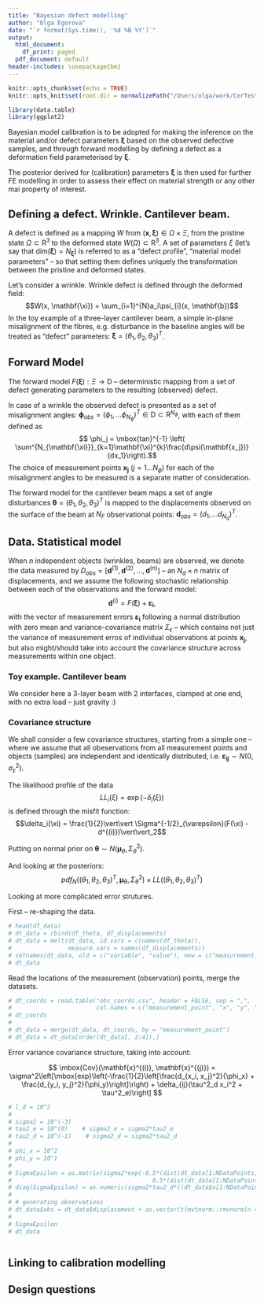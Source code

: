 ```yaml
---
title: "Bayesian defect modelling"
author: "Olga Egorova"
date: "`r format(Sys.time(), '%d %B %Y')`"
output:
  html_document:
    df_print: paged
  pdf_document: default
header-includes: \usepackage{bm}
---
```


```r
knitr::opts_chunk$set(echo = TRUE)
knitr::opts_knit$set(root.dir = normalizePath("/Users/olga/work/CerTest/output/pyComp/")) # set the wd
```

```r
library(data.table)
library(ggplot2)
```

Bayesian model calibration is to be adopted for making the inference on the material and/or defect parameters $\mathbf{\xi}$ based on the observed defective samples, and through forward modelling by defining a defect as a deformation field parameterised by $\mathbf{\xi}$. 

The posterior derived for (calibration) parameters $\mathbf{\xi}$ is then used for further FE modelling in order to assess their effect on material strength or any other mai property of interest. 

## Defining a defect. Wrinkle. Cantilever beam.

A defect is defined as a mapping $W$ from $(\mathbf{x}, \mathbf{\xi}) \in \Omega \times \Xi$, from the pristine state $\Omega \subset \mathrm{R^3}$ to the deformed state $W(\Omega) \subset \mathrm{R^3}$. A set of parameters $\xi$ (let's say that $\mbox{dim} (\mathbf{\xi}) = N_{\mathbf{\xi}}$) is referred to as a "defect profile", "material model parameters" -- so that setting them defines uniquely the transformation between the pristine and deformed states.

Let's consider a wrinkle. Wrinkle defect is defined through the deformed field:
$$W(x, \mathbf{\xi}) = \sum_{i=1}^{N}a_i\psi_{i}(x, \mathbf{b})$$
In the toy example of a three-layer cantilever beam, a simple in-plane misalignment of the fibres, e.g. disturbance in the baseline angles will be treated as "defect" parameters: $\mathbf{\xi} = (\theta_1, \theta_2, \theta_3)^T$. 

## Forward Model

The forward model $F(\mathbf{\xi}): \Xi \longrightarrow \mathrm{D}$ -- deterministic mapping from a set of defect generating parameters to the resulting (observed) defect. 

In case of a wrinkle the observed defect is presented as a set of misalignment angles: $\mathbf{\phi}_{obs} = (\phi_1, \ldots \phi_{N_\phi})^T \in \mathrm{D}\subset \mathrm{R}^{N_\phi}$, with each of them defined as $$ \phi_j = \mbox{tan}^{-1} \left( \sum^{N_{\mathbf{\xi}}}_{k=1}\mathbf{\xi}^{k}\frac{d\psi(\mathbf{x_j})}{dx_1}\right).$$ The choice of measurement points $\mathbf{x_j}$ ($j = 1\ldots N_{\phi}$) for each of the misalignment angles to be measured is a separate matter of consideration.

The forward model for the cantilever beam maps a set of angle disturbances $\mathbf{\theta} = (\theta_1, \theta_2, \theta_3)^T$ is mapped to the displacements observed on the surface of the beam at $N_F$ observational points: $\mathbf{d}_{obs} = (d_1, \ldots d_{N_d})^T$. 

## Data. Statistical model

When $n$ independent objects (wrinkles, beams) are observed, we denote the data measured by $D_{obs} = [\mathbf{d}^{(1)},\mathbf{d}^{(2)},\ldots,\mathbf{d}^{(n)}]$ -- an $N_d\times n$ matrix of displacements, and we assume the following stochastic relationship between each of the observations and the forward model:
$$ \mathbf{d}^{(i)} = F(\mathbf{\xi}) + \mathbf{\varepsilon_{i}},$$ with the vector of measurement errors $\mathbf{\varepsilon_{i}}$ following a normal distribution with zero mean and variance-covariance matrix $\Sigma_{\epsilon}$ -- which contains not just the variance of measurement erros of individual observations at points $\mathbf{x_j}$, but also might/should take into account the covariance structure across measurements within one object.

### Toy example. Cantilever beam

We consider here a 3-layer beam with 2 interfaces, clamped at one end, with no extra load -- just gravity :)

### Covariance structure

We shall consider a few covariance structures, starting from a simple one -- where we assume that all obeservations from all measurement points and objects (samples) are independent and identically distributed, i.e. $\mathbf{\varepsilon_{ij}} \sim N(0, \sigma^2_{\varepsilon})$.

The likelihood profile of the data $$LL_i(\xi) = \exp(-\delta_i(\xi))$$
is defined through the misfit function:
$$\delta_i(\xi) = \frac{1}{2}\vert\vert \Sigma^{-1/2}_{\varepsilon}(F(\xi) - d^{(i)})\vert\vert_2$$

Putting on normal prior on $\mathbf{\theta} \sim N(\mathbf{\mu}_{\theta}, \Sigma^2_{\theta})$. 

And looking at the posteriors: $$pdf_N((\theta_1, \theta_2, \theta_3)^T, \mathbf{\mu}_{\theta}, \Sigma^2_{\theta}) \times LL((\theta_1, \theta_2, \theta_3)^T)$$



Looking at more complicated error strutures. 

First -- re-shaping the data.

```r
# head(df_data)
# dt_data = cbind(df_theta, df_displacements)
# dt_data = melt(dt_data, id.vars = c(names(df_theta)), 
#                measure.vars = names(df_displacements))
# setnames(dt_data, old = c("variable", "value"), new = c("measurement_point", "displacement"))
# dt_data
```

Read the locations of the measurement (observation) points, merge the datasets.

```r
# dt_coords = read.table("obs_coords.csv", header = FALSE, sep = ",", 
#                        col.names = c("measurement_point", "x", "y", "z"))
# dt_coords
# 
# dt_data = merge(dt_data, dt_coords, by = "measurement_point")
# dt_data = dt_data[order(dt_data[, 2:4]),]
```

Error variance covariance structure, taking into account:
\begin{itemize}
\item the covariance between observaitonal points $\mathbf{x}^{(i)}$ and $\mathbf{x}^{(j)}$ through the quadratic exponentional part comprising the distance between the points,
\item the distance of the obervational point from the clamp -- $x_{i}$, through the scaling parameter $\tau^2_d$,
\item and the measurement error, through parameter $\tau^2_e$, which denotes the ratio of the measurement error variance and the overall variance parameter $\sigma^2$.
\end{itemize}
$$ \mbox{Cov}(\mathbf{x}^{(i)}, \mathbf{x}^{(j)}) =   \sigma^2\left[\mbox{exp}\left(-\frac{1}{2}\left[\frac{d_{x_i, x_j}^2}{\phi_x} + \frac{d_{y_i, y_j}^2}{\phi_y}\right]\right) + \delta_{ij}(\tau^2_d x_i^2 + \tau^2_e)\right] $$




```r
# l_d = 10^2
# 
# sigma2 = 10^(-3)  
# tau2_e = 10^(0)    # sigma2_e = sigma2*tau2_e
# tau2_d = 10^(-1)    # sigma2_d = sigma2*tau2_d
# 
# phi_x = 10^2
# phi_y = 10^1
# 
# SigmaEpsilon = as.matrix(sigma2*exp(-0.5*(dist(dt_data[1:NDataPoints, list(x)], diag = TRUE, upper = TRUE)^2)/phi_x - 
#                                        0.5*(dist(dt_data[1:NDataPoints, list(y)], diag = TRUE, upper = TRUE)^2)/phi_y))  
# diag(SigmaEpsilon) = as.numeric(sigma2*tau2_d*((dt_data$x[1:NDataPoints])^2)) + sigma2*tau2_e
# 
# # generating observations
# dt_data$obs = dt_data$displacement + as.vector(t(mvtnorm::rmvnorm(n = nrow(df_theta), sigma = SigmaEpsilon)))
# 
# SigmaEpsilon
# dt_data
```

```r

```

## Linking to calibration modelling

## Design questions
